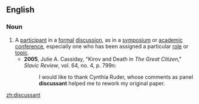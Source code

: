 ==English==

===Noun===
{{en-noun}}

# A [[participant]] in a [[formal]] [[discussion]], as in a [[symposium]] or [[academic]] [[conference]], especially one who has been assigned a particular [[role]] or [[topic]].
#* '''2005''', Julie A. Cassiday, "Kirov and Death in ''The Great Citizen''," ''Slavic Review'', vol. 64, no. 4, p. 799n:
#*: I would like to thank Cynthia Ruder, whose comments as panel '''discussant''' helped me to rework my original paper.

[[zh:discussant]]